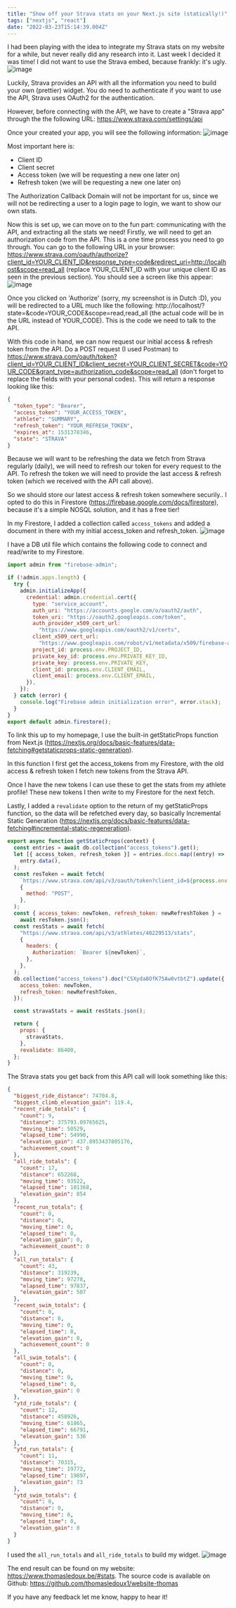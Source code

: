 ```yaml
---
title: "Show off your Strava stats on your Next.js site (statically!)"
tags: ["nextjs", "react"]
date: "2022-03-23T15:14:39.004Z"
---
```


I had been playing with the idea to integrate my Strava stats on my website for a
while, but never really did any research into it. Last week I decided it was time!
I did not want to use the Strava embed, because frankly: it's ugly. ![image](https://dev-to-uploads.s3.amazonaws.com/uploads/articles/rgakskfwe0hacvn35cr5.png)

Luckily, Strava provides an API with all the information you need to build your own (prettier) widget.
You do need to authenticate if you want to use the API, Strava uses OAuth2 for the authentication.

However, before connecting with the API, we have to create a "Strava app" through the the following URL: https://www.strava.com/settings/api

Once your created your app, you will see the following information:
![image](https://dev-to-uploads.s3.amazonaws.com/uploads/articles/w136gqcwtqrrsssgq3pe.png)

Most important here is:

- Client ID
- Client secret
- Access token (we will be requesting a new one later on)
- Refresh token (we will be requesting a new one later on)

The Authorization Callback Domain will not be important for us, since we will not be redirecting a user to a login page to login, we want to show our own stats.

Now this is set up, we can move on to the fun part: communicating with the API, and extracting all the stats we need!
Firstly, we will need to get an authorization code from the API. This is a one time process you need to go through.
You can go to the following URL in your browser: https://www.strava.com/oauth/authorize?client_id=YOUR_CLIENT_ID&response_type=code&redirect_uri=http://localhost&scope=read_all (replace YOUR_CLIENT_ID with your unique client ID as seen in the previous section).
You should see a screen like this appear:
![image](https://dev-to-uploads.s3.amazonaws.com/uploads/articles/945z4q8yf9x1deegq68p.png)

Once you clicked on 'Authorize' (sorry, my screenshot is in Dutch :D), you will be redirected to a URL much like the following: http://localhost/?state=&code=YOUR_CODE&scope=read,read_all (the actual code will be in the URL instead of YOUR_CODE).
This is the code we need to talk to the API.

With this code in hand, we can now request our initial access & refresh token from the API. Do a POST request (I used Postman) to https://www.strava.com/oauth/token?client_id=YOUR_CLIENT_ID&client_secret=YOUR_CLIENT_SECRET&code=YOUR_CODE&grant_type=authorization_code&scope=read_all (don't forget to replace the fields with your personal codes).
This will return a response looking like this:

```json
{
  "token_type": "Bearer",
  "access_token": "YOUR_ACCESS_TOKEN",
  "athlete": "SUMMARY",
  "refresh_token": "YOUR_REFRESH_TOKEN",
  "expires_at": 1531378346,
  "state": "STRAVA"
}
```

Because we will want to be refreshing the data we fetch from Strava regularly (daily), we will need to refresh our token for every request to the API. To refresh the token we will need to provide the last access & refresh token (which we received with the API call above).

So we should store our latest access & refresh token somewhere securily.. I opted to do this in Firestore (https://firebase.google.com/docs/firestore), because it's a simple NOSQL solution, and it has a free tier!

In my Firestore, I added a collection called `access_tokens` and added a document in there with my initial access_token and refresh_token.
![image](https://dev-to-uploads.s3.amazonaws.com/uploads/articles/djd8q99lp2meta2pgotp.png)

I have a DB util file which contains the following code to connect and read/write to my Firestore.

```javascript
import admin from "firebase-admin";

if (!admin.apps.length) {
  try {
    admin.initializeApp({
      credential: admin.credential.cert({
        type: "service_account",
        auth_uri: "https://accounts.google.com/o/oauth2/auth",
        token_uri: "https://oauth2.googleapis.com/token",
        auth_provider_x509_cert_url:
          "https://www.googleapis.com/oauth2/v1/certs",
        client_x509_cert_url:
          "https://www.googleapis.com/robot/v1/metadata/x509/firebase-adminsdk-j3bwb%40personal-website-e4e38.iam.gserviceaccount.com",
        project_id: process.env.PROJECT_ID,
        private_key_id: process.env.PRIVATE_KEY_ID,
        private_key: process.env.PRIVATE_KEY,
        client_id: process.env.CLIENT_EMAIL,
        client_email: process.env.CLIENT_EMAIL,
      }),
    });
  } catch (error) {
    console.log("Firebase admin initialization error", error.stack);
  }
}
export default admin.firestore();
```

To link this up to my homepage, I use the built-in getStaticProps function from Next.js (https://nextjs.org/docs/basic-features/data-fetching#getstaticprops-static-generation).

In this function I first get the access_tokens from my Firestore, with the old access & refresh token I fetch new tokens from the Strava API.

Once I have the new tokens I can use these to get the stats from my athlete profile! These new tokens I then write to my Firestore for the next fetch.

Lastly, I added a `revalidate` option to the return of my getStaticProps function, so the data will be refetched every day, so basically Incremental Static Generation (https://nextjs.org/docs/basic-features/data-fetching#incremental-static-regeneration).

```javascript
export async function getStaticProps(context) {
  const entries = await db.collection("access_tokens").get();
  let [{ access_token, refresh_token }] = entries.docs.map((entry) =>
    entry.data(),
  );
  const resToken = await fetch(
    `https://www.strava.com/api/v3/oauth/token?client_id=${process.env.CLIENT_ID_STRAVA}&client_secret=${process.env.CLIENT_SECRET_STRAVA}&grant_type=refresh_token&refresh_token=${refresh_token}`,
    {
      method: "POST",
    },
  );
  const { access_token: newToken, refresh_token: newRefreshToken } =
    await resToken.json();
  const resStats = await fetch(
    "https://www.strava.com/api/v3/athletes/40229513/stats",
    {
      headers: {
        Authorization: `Bearer ${newToken}`,
      },
    },
  );
  db.collection("access_tokens").doc("CSXyda8OfK75Aw0vtbtZ").update({
    access_token: newToken,
    refresh_token: newRefreshToken,
  });

  const stravaStats = await resStats.json();

  return {
    props: {
      stravaStats,
    },
    revalidate: 86400,
  };
}
```

The Strava stats you get back from this API call will look something like this:

```json
{
  "biggest_ride_distance": 74704.8,
  "biggest_climb_elevation_gain": 119.4,
  "recent_ride_totals": {
    "count": 9,
    "distance": 375793.09765625,
    "moving_time": 50529,
    "elapsed_time": 54990,
    "elevation_gain": 437.8953437805176,
    "achievement_count": 0
  },
  "all_ride_totals": {
    "count": 17,
    "distance": 652268,
    "moving_time": 93522,
    "elapsed_time": 101368,
    "elevation_gain": 854
  },
  "recent_run_totals": {
    "count": 0,
    "distance": 0,
    "moving_time": 0,
    "elapsed_time": 0,
    "elevation_gain": 0,
    "achievement_count": 0
  },
  "all_run_totals": {
    "count": 43,
    "distance": 319239,
    "moving_time": 97278,
    "elapsed_time": 97837,
    "elevation_gain": 507
  },
  "recent_swim_totals": {
    "count": 0,
    "distance": 0,
    "moving_time": 0,
    "elapsed_time": 0,
    "elevation_gain": 0,
    "achievement_count": 0
  },
  "all_swim_totals": {
    "count": 0,
    "distance": 0,
    "moving_time": 0,
    "elapsed_time": 0,
    "elevation_gain": 0
  },
  "ytd_ride_totals": {
    "count": 12,
    "distance": 458926,
    "moving_time": 61865,
    "elapsed_time": 66791,
    "elevation_gain": 536
  },
  "ytd_run_totals": {
    "count": 11,
    "distance": 70315,
    "moving_time": 19772,
    "elapsed_time": 19897,
    "elevation_gain": 73
  },
  "ytd_swim_totals": {
    "count": 0,
    "distance": 0,
    "moving_time": 0,
    "elapsed_time": 0,
    "elevation_gain": 0
  }
}
```

I used the `all_run_totals` and `all_ride_totals` to build my widget.
![image](https://dev-to-uploads.s3.amazonaws.com/uploads/articles/xp2f9dg9yyqy0pm22v3b.png)

The end result can be found on my website: https://www.thomasledoux.be/#stats.
The source code is available on Github: https://github.com/thomasledoux1/website-thomas

If you have any feedback let me know, happy to hear it!
